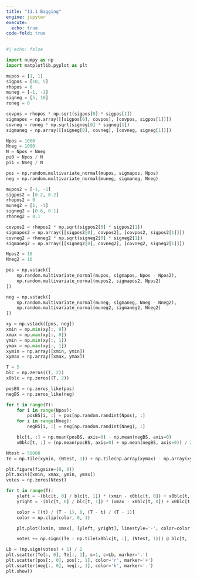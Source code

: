 ```yaml
---
title: "11.1 Bagging"
engine: jupyter
execute: 
  echo: true
code-fold: true
---
```


```python

#| echo: false

import numpy as np
import matplotlib.pyplot as plt

mupos = [1, 1]
sigpos = [10, 5]
rhopos = 0
muneg = [-1, -1]
signeg = [5, 10]
roneg = 0

covpos = rhopos * np.sqrt(sigpos[0] * sigpos[1])
sigmapos = np.array([[sigpos[0], covpos], [covpos, sigpos[1]]])
covneg = roneg * np.sqrt(signeg[0] * signeg[1])
sigmaneg = np.array([[signeg[0], covneg], [covneg, signeg[1]]])

Npos = 1000
Nneg = 1000
N = Npos + Nneg
pi0 = Npos / N
pi1 = Nneg / N

pos = np.random.multivariate_normal(mupos, sigmapos, Npos)
neg = np.random.multivariate_normal(muneg, sigmaneg, Nneg)

mupos2 = [-1, -1]
sigpos2 = [0.2, 0.2]
rhopos2 = 0
muneg2 = [1, -1]
signeg2 = [0.6, 0.1]
rhoneg2 = 0.1  

covpos2 = rhopos2 * np.sqrt(sigpos2[0] * sigpos2[1])
sigmapos2 = np.array([[sigpos2[0], covpos2], [covpos2, sigpos2[1]]])
covneg2 = rhoneg2 * np.sqrt(signeg2[0] * signeg2[1])
sigmaneg2 = np.array([[signeg2[0], covneg2], [covneg2, signeg2[1]]])

Npos2 = 10
Nneg2 = 10

pos = np.vstack([
    np.random.multivariate_normal(mupos, sigmapos, Npos - Npos2),
    np.random.multivariate_normal(mupos2, sigmapos2, Npos2)
])

neg = np.vstack([
    np.random.multivariate_normal(muneg, sigmaneg, Nneg - Nneg2),
    np.random.multivariate_normal(muneg2, sigmaneg2, Nneg2)
])

xy = np.vstack([pos, neg])
xmin = np.min(xy[:, 0])
xmax = np.max(xy[:, 0])
ymin = np.min(xy[:, 1])
ymax = np.max(xy[:, 1])
xymin = np.array([xmin, ymin])
xymax = np.array([xmax, ymax])

T = 5
blc = np.zeros((T, 2))
x0blc = np.zeros((T, 2))

posBS = np.zeros_like(pos)
negBS = np.zeros_like(neg)

for t in range(T):
    for i in range(Npos):
        posBS[i, :] = pos[np.random.randint(Npos), :]
    for i in range(Nneg):
        negBS[i, :] = neg[np.random.randint(Nneg), :]

    blc[t, :] = np.mean(posBS, axis=0) - np.mean(negBS, axis=0)
    x0blc[t, :] = (np.mean(posBS, axis=0) + np.mean(negBS, axis=0)) / 2

Ntest = 50000
Te = np.tile(xymin, (Ntest, 1)) + np.tile(np.array(xymax) - np.array(xymin), (Ntest, 1)) * np.random.rand(Ntest, 2)

plt.figure(figsize=(8, 8))
plt.axis([xmin, xmax, ymin, ymax])
votes = np.zeros(Ntest)

for t in range(T):
    yleft = -(blc[t, 0] / blc[t, 1]) * (xmin - x0blc[t, 0]) + x0blc[t, 1]
    yright = -(blc[t, 0] / blc[t, 1]) * (xmax - x0blc[t, 0]) + x0blc[t, 1]

    color = [(t) / (T - 1), 0, (T - t) / (T - 1)]
    color = np.clip(color, 0, 1)  

    plt.plot([xmin, xmax], [yleft, yright], linestyle='-', color=color, linewidth=2)

    votes += np.sign((Te - np.tile(x0blc[t, :], (Ntest, 1))) @ blc[t, :])

Lb = (np.sign(votes) + 1) / 2
plt.scatter(Te[:, 0], Te[:, 1], s=1, c=Lb, marker='.')
plt.scatter(pos[:, 0], pos[:, 1], color='r', marker='+')
plt.scatter(neg[:, 0], neg[:, 1], color='k', marker='.')
plt.show()


```